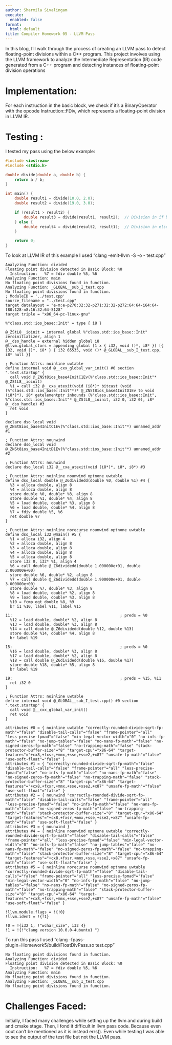 ```yaml
---
author: Sharmila Sivalingam
execute:
  enabled: false
format:
  html: default
title: Compiler Homework 05 - LLVM Pass
---
```


In this blog, I’ll walk through the process of creating an LLVM pass to detect floating-point divisions within a C++ program. This project involves using the LLVM framework to analyze the Intermediate Representation (IR) code generated from a C++ program and detecting instances of floating-point division operations

# Implementation:
For each instruction in the basic block, we check if it’s a BinaryOperator with the opcode Instruction::FDiv, which represents a floating-point division in LLVM IR.

# Testing :
I tested my pass using the below example:

```c++
#include <iostream>
#include <stdio.h>

double divide(double a, double b) {
    return a / b;
}

int main() {
    double result1 = divide(10.0, 2.0);
    double result2 = divide(19.0, 3.0);

    if (result1 > result2) {
        double result3 = divide(result1, result2);  // Division in if branch
    } else {
        double result4 = divide(result2, result1);  // Division in else branch
    }

    return 0;
}
```

To look at LLVM IR of this example I used "clang -emit-llvm -S -o - test.cpp" 

```out
Analyzing Function: divided
Floating point division detected in Basic Block: %0
  Instruction:   %7 = fdiv double %5, %6
Analyzing Function: main
No floating point divisions found in function.
Analyzing Function: _GLOBAL__sub_I_test.cpp
No floating point divisions found in function.
; ModuleID = '../test.cpp'
source_filename = "../test.cpp"
target datalayout = "e-m:e-p270:32:32-p271:32:32-p272:64:64-i64:64-f80:128-n8:16:32:64-S128"
target triple = "x86_64-pc-linux-gnu"

%"class.std::ios_base::Init" = type { i8 }

@_ZStL8__ioinit = internal global %"class.std::ios_base::Init" zeroinitializer, align 1
@__dso_handle = external hidden global i8
@llvm.global_ctors = appending global [1 x { i32, void ()*, i8* }] [{ i32, void ()*, i8* } { i32 65535, void ()* @_GLOBAL__sub_I_test.cpp, i8* null }]

; Function Attrs: noinline uwtable
define internal void @__cxx_global_var_init() #0 section ".text.startup" {
  call void @_ZNSt8ios_base4InitC1Ev(%"class.std::ios_base::Init"* @_ZStL8__ioinit)
  %1 = call i32 @__cxa_atexit(void (i8*)* bitcast (void (%"class.std::ios_base::Init"*)* @_ZNSt8ios_base4InitD1Ev to void (i8*)*), i8* getelementptr inbounds (%"class.std::ios_base::Init", %"class.std::ios_base::Init"* @_ZStL8__ioinit, i32 0, i32 0), i8* @__dso_handle) #3
  ret void
}

declare dso_local void @_ZNSt8ios_base4InitC1Ev(%"class.std::ios_base::Init"*) unnamed_addr #1

; Function Attrs: nounwind
declare dso_local void @_ZNSt8ios_base4InitD1Ev(%"class.std::ios_base::Init"*) unnamed_addr #2

; Function Attrs: nounwind
declare dso_local i32 @__cxa_atexit(void (i8*)*, i8*, i8*) #3

; Function Attrs: noinline nounwind optnone uwtable
define dso_local double @_Z6dividedd(double %0, double %1) #4 {
  %3 = alloca double, align 8
  %4 = alloca double, align 8
  store double %0, double* %3, align 8
  store double %1, double* %4, align 8
  %5 = load double, double* %3, align 8
  %6 = load double, double* %4, align 8
  %7 = fdiv double %5, %6
  ret double %7
}

; Function Attrs: noinline norecurse nounwind optnone uwtable
define dso_local i32 @main() #5 {
  %1 = alloca i32, align 4
  %2 = alloca double, align 8
  %3 = alloca double, align 8
  %4 = alloca double, align 8
  %5 = alloca double, align 8
  store i32 0, i32* %1, align 4
  %6 = call double @_Z6dividedd(double 1.000000e+01, double 2.000000e+00)
  store double %6, double* %2, align 8
  %7 = call double @_Z6dividedd(double 1.900000e+01, double 3.000000e+00)
  store double %7, double* %3, align 8
  %8 = load double, double* %2, align 8
  %9 = load double, double* %3, align 8
  %10 = fcmp ogt double %8, %9
  br i1 %10, label %11, label %15

11:                                               ; preds = %0
  %12 = load double, double* %2, align 8
  %13 = load double, double* %3, align 8
  %14 = call double @_Z6dividedd(double %12, double %13)
  store double %14, double* %4, align 8
  br label %19

15:                                               ; preds = %0
  %16 = load double, double* %3, align 8
  %17 = load double, double* %2, align 8
  %18 = call double @_Z6dividedd(double %16, double %17)
  store double %18, double* %5, align 8
  br label %19

19:                                               ; preds = %15, %11
  ret i32 0
}

; Function Attrs: noinline uwtable
define internal void @_GLOBAL__sub_I_test.cpp() #0 section ".text.startup" {
  call void @__cxx_global_var_init()
  ret void
}

attributes #0 = { noinline uwtable "correctly-rounded-divide-sqrt-fp-math"="false" "disable-tail-calls"="false" "frame-pointer"="all" "less-precise-fpmad"="false" "min-legal-vector-width"="0" "no-infs-fp-math"="false" "no-jump-tables"="false" "no-nans-fp-math"="false" "no-signed-zeros-fp-math"="false" "no-trapping-math"="false" "stack-protector-buffer-size"="8" "target-cpu"="x86-64" "target-features"="+cx8,+fxsr,+mmx,+sse,+sse2,+x87" "unsafe-fp-math"="false" "use-soft-float"="false" }
attributes #1 = { "correctly-rounded-divide-sqrt-fp-math"="false" "disable-tail-calls"="false" "frame-pointer"="all" "less-precise-fpmad"="false" "no-infs-fp-math"="false" "no-nans-fp-math"="false" "no-signed-zeros-fp-math"="false" "no-trapping-math"="false" "stack-protector-buffer-size"="8" "target-cpu"="x86-64" "target-features"="+cx8,+fxsr,+mmx,+sse,+sse2,+x87" "unsafe-fp-math"="false" "use-soft-float"="false" }
attributes #2 = { nounwind "correctly-rounded-divide-sqrt-fp-math"="false" "disable-tail-calls"="false" "frame-pointer"="all" "less-precise-fpmad"="false" "no-infs-fp-math"="false" "no-nans-fp-math"="false" "no-signed-zeros-fp-math"="false" "no-trapping-math"="false" "stack-protector-buffer-size"="8" "target-cpu"="x86-64" "target-features"="+cx8,+fxsr,+mmx,+sse,+sse2,+x87" "unsafe-fp-math"="false" "use-soft-float"="false" }
attributes #3 = { nounwind }
attributes #4 = { noinline nounwind optnone uwtable "correctly-rounded-divide-sqrt-fp-math"="false" "disable-tail-calls"="false" "frame-pointer"="all" "less-precise-fpmad"="false" "min-legal-vector-width"="0" "no-infs-fp-math"="false" "no-jump-tables"="false" "no-nans-fp-math"="false" "no-signed-zeros-fp-math"="false" "no-trapping-math"="false" "stack-protector-buffer-size"="8" "target-cpu"="x86-64" "target-features"="+cx8,+fxsr,+mmx,+sse,+sse2,+x87" "unsafe-fp-math"="false" "use-soft-float"="false" }
attributes #5 = { noinline norecurse nounwind optnone uwtable "correctly-rounded-divide-sqrt-fp-math"="false" "disable-tail-calls"="false" "frame-pointer"="all" "less-precise-fpmad"="false" "min-legal-vector-width"="0" "no-infs-fp-math"="false" "no-jump-tables"="false" "no-nans-fp-math"="false" "no-signed-zeros-fp-math"="false" "no-trapping-math"="false" "stack-protector-buffer-size"="8" "target-cpu"="x86-64" "target-features"="+cx8,+fxsr,+mmx,+sse,+sse2,+x87" "unsafe-fp-math"="false" "use-soft-float"="false" }

!llvm.module.flags = !{!0}
!llvm.ident = !{!1}

!0 = !{i32 1, !"wchar_size", i32 4}
!1 = !{!"clang version 10.0.0-4ubuntu1 "}
```

To run this pass I used "clang -fpass-plugin=Homework5/build/FloatDivPass.so test.cpp"

```output
No floating point divisions found in function.
Analyzing Function: divided
Floating point division detected in Basic Block: %0
  Instruction:   %7 = fdiv double %5, %6
Analyzing Function: main
No floating point divisions found in function.
Analyzing Function: _GLOBAL__sub_I_test.cpp
No floating point divisions found in function.
```

# Challenges Faced:
Initially, I faced many challenges while setting up the llvm and during build and cmake stage. 
Then, I fond it difficult in llvm pass code. Because even cout can't be mentioned as it is instead errs().
Even while testing I was able to see the output of the test file but not the LLVM pass.